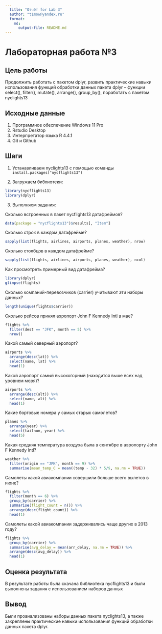 ```yaml
---
  title: "Отчёт for Lab 3"
  author: "t1mow@yandex.ru"
  format: 
    md: 
      output-file: README.md
---
```


# Лабораторная работа №3

## Цель работы 

Продолжить работать с пакетом dplyr, развить практические навыки использования функций обработки данных пакета dplyr – функции select(), filter(), mutate(), arrange(), group_by(), поработать с пакетом nyclights13

## Исходные данные

  1. Программное обеспечение Windows 11 Pro
  2. Rstudio Desktop
  3. Интерпретатор языка R 4.4.1
  4. Git и Github

## Шаги

 1. Устанавливаем nyclights13 с помощью команды `install.packages("nycflights13")`

 2. Загружаем библиотеки:
 
```r
library(nycflights13)
library(dplyr)
```

 3. Выполняем задания:

 Сколько встроенных в пакет nycflights13 датафреймов?

```r
data(package = "nycflights13")$results[, "Item"]
```

 Сколько строк в каждом датафрейме?

```r
sapply(list(flights, airlines, airports, planes, weather), nrow)
```

 Сколько столбцов в каждом датафрейме?

```r
sapply(list(flights, airlines, airports, planes, weather), ncol)
```

 Как просмотреть примерный вид датафрейма?

```r
library(dplyr)
glimpse(flights)
```

 Сколько компаний-перевозчиков (carrier) учитывают эти наборы данных?

```r
length(unique(flights$carrier))
```

 Сколько рейсов принял аэропорт John F Kennedy Intl в мае?

```r
flights %>%
  filter(dest == "JFK", month == 5) %>%
  nrow()
```

 Какой самый северный аэропорт?

```r
airports %>%
  arrange(desc(lat)) %>%
  select(name, lat) %>%
  head(1)
```

 Какой аэропорт самый высокогорный (находится выше всех над уровнем моря)?

```r
airports %>%
  arrange(desc(alt)) %>%
  select(name, alt) %>%
  head(1)
```

 Какие бортовые номера у самых старых самолетов?

```r
planes %>%
  arrange(year) %>%
  select(tailnum, year) %>%
  head(5)
```

 Какая средняя температура воздуха была в сентябре в аэропорту John F Kennedy Intl?

```r
weather %>%
  filter(origin == "JFK", month == 9) %>%
  summarise(mean_temp_C = mean((temp - 32) * 5/9, na.rm = TRUE))
```

 Самолеты какой авиакомпании совершили больше всего вылетов в июне?

```r
flights %>%
  filter(month == 6) %>%
  group_by(carrier) %>%
  summarise(flight_count = n()) %>%
  arrange(desc(flight_count)) %>%
  head(1)
```

 Самолеты какой авиакомпании задерживались чаще других в 2013 году?

```r
flights %>%
  group_by(carrier) %>%
  summarise(avg_delay = mean(arr_delay, na.rm = TRUE)) %>%
  arrange(desc(avg_delay)) %>%
  head(1)
```

## Оценка результата

В результате работы была скачана библиотека nycflights13 и были выполнены задания с использованием наборов данных

## Вывод

Были проанализованы наборы данных пакета nyclights13, а также закреплены практические навыки использования функций обработки данных пакета dplyr.